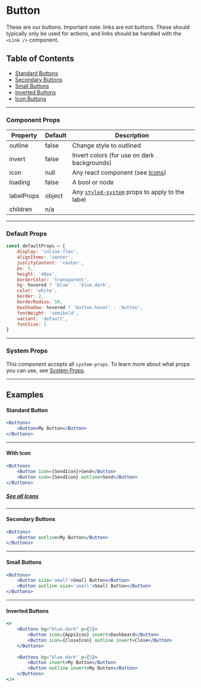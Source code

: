 
# Button
These are our buttons. Important note: links are not buttons. These should typically only be used for actions, and links should be handled with the `<Link />` component.

## Table of Contents 
- [Standard Buttons](/buttons#standard-buttons) 
- [Secondary Buttons](/buttons#secondary-buttons)  
- [Small Buttons](/buttons#small-buttons) 
- [Inverted Buttons](/buttons#inverted-buttons) 
- [Icon Buttons](/buttons#icon-buttons) 
--- 

### Component Props

| Property                  | Default       | Description   |
| ------------------------- | ------------- | ------------- |
| outline                   | false         | Change style to outlined
| invert                    | false         | Invert colors (for use on dark backgrounds)
| icon                      | null          | Any react component (see [Icons](/icons))
| loading                   | false         | A bool or node
| labelProps                | object        | Any [`styled-system`](/system-props) props to apply to the label
| children                  | n/a           | 
--- 
### Default Props

```jsx
const defaultProps = {
    display: 'inline-flex',
    alignItems: 'center',
    justifyContent: 'center',
    px: 5,
    height: '48px',
    borderColor: 'transparent',
    bg: hovered ? 'blue' : 'blue.dark',
    color: 'white',
    border: 2,
    borderRadius: 50,
    boxShadow: hovered ? 'button.hover' : 'button',
    fontWeight: 'semibold',
    variant: 'default',
    fontSize: 2
}
```

--- 
### System Props
This component accepts all `system-props`. To learn more about what props you can use, see [System Props](/system-props).

--- 
## Examples
#### Standard Button
```.jsx
<Buttons>
    <Button>My Button</Button>
</Buttons>
```
---
#### With Icon
```.jsx
<Buttons>
    <Button icon={SendIcon}>Send</Button>
    <Button icon={SendIcon} outline>Send</Button>
</Buttons>
```
##### [See all Icons](https://materialdesignicons.com/)
---
#### Secondary Buttons  
```.jsx
<Buttons>
    <Button outline>My Button</Button>
</Buttons>
```
---
#### Small Buttons
```.jsx
<Buttons>
    <Button size='small'>Small Button</Button>
    <Button outline size='small'>Small Button</Button>
</Buttons>
```
---
#### Inverted Buttons
```.jsx
<>
    <Buttons bg="blue.dark" p={5}>
        <Button icon={AppsIcon} invert>Dashboard</Button>
        <Button icon={CloseIcon} outline invert>Close</Button>
    </Buttons>
    
    <Buttons bg="blue.dark" p={5}>
        <Button invert>My Button</Button>
        <Button outline invert>My Button</Button>
    </Buttons>
</>
```
